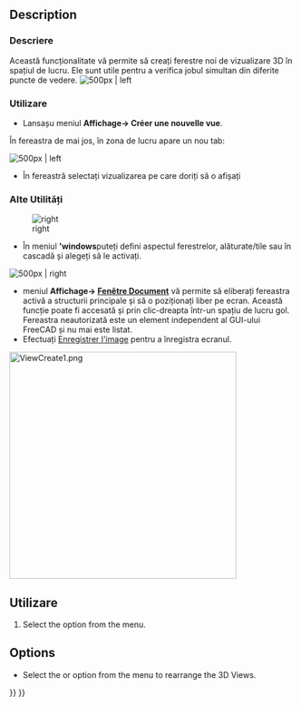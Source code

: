 <languages/>

{{Docnav
|
|[[Std_OrthographicCamera|OrthographicCamera]]
|[[Std_View_Menu|Std View Menu]]
|IconL=
|IconR=Std_OrthographicCamera.svg
|IconC=Freecad.svg
}}

<div class="mw-translate-fuzzy">
{{GuiCommand|Name=Std ViewCreate|MenuLocation=[[Std View Menu|View]] → Create new view‏‎||Workbenches=All|Shortcut=|SeeAlso=}}
</div>

==Description==

<div class="mw-translate-fuzzy">
=== Descriere=== 
Această funcționalitate vă permite să creați ferestre noi de vizualizare 3D în spațiul de lucru. Ele sunt utile pentru a verifica jobul simultan din diferite puncte de vedere. [[Image: ViewCreate1.png | 500px | left]] 
{{clear}}
=== Utilizare === 

* Lansașu meniul '''Affichage→ Créer une nouvelle vue'''.

În fereastra de mai jos, în zona de lucru apare un nou tab:

[[Image: ViewCreate2.png | 500px | left]] 
{{clear}}
* În fereastră selectați vizualizarea pe care doriți să o afișați
===Alte Utilități===  
[[Image: ViewCreate3.png| right]] 
*  În meniul ''''windows'''puteți defini aspectul ferestrelor, alăturate/tile sau în cascadă și alegeți să le activați.
{{clear}}
 [[Image: ViewCreate4.png | 500px | right]] 
* meniul '''Affichage→ [[Std ViewDockUndockFullscreen/it | Fenêtre Document]]''' vă permite să eliberați fereastra activă a structurii principale și să o poziționați liber pe ecran. Această funcție poate fi accesată și prin clic-dreapta într-un spațiu de lucru gol. Fereastra neautorizată este un element independent al GUI-ului FreeCAD și nu mai este listat.
* Efectuați [[Std ViewScreenShot/it | Enregistrer l'image]] pentru a înregistra ecranul.
</div>

[[Image:ViewCreate1.png|400px]]
{{Caption|The FreeCAD interface with multiple 3D Views}}

<span id="Usage"></span>
==Utilizare==

# Select the {{MenuCommand|View → [[Image:Std_ViewCreate.svg|16px]] New 3D View}} option from the menu.

==Options==

* Select the {{MenuCommand|Windows → Cascade}} or {{MenuCommand|Windows → Tile}} option from the menu to rearrange the 3D Views.


{{Docnav
|
|[[Std_OrthographicCamera|OrthographicCamera]]
|[[Std_View_Menu|Std View Menu]]
|IconL=
|IconR=Std_OrthographicCamera.svg
|IconC=Freecad.svg
}}

{{Std_Base_navi{{#translation:}}}}
{{Userdocnavi{{#translation:}}}}